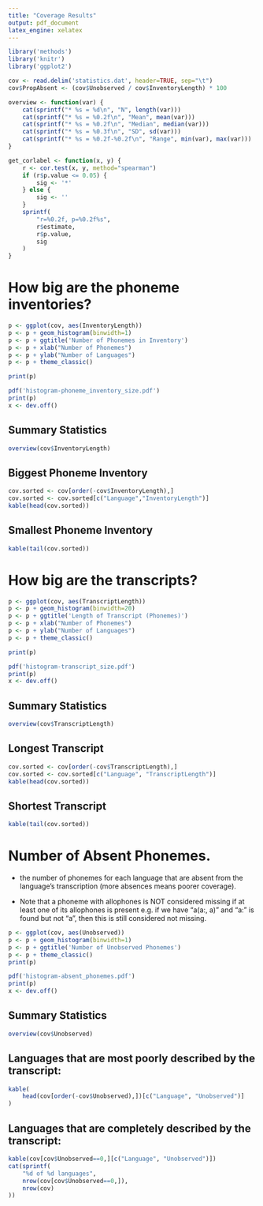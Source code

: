 ```yaml
---
title: "Coverage Results"
output: pdf_document
latex_engine: xelatex 
---
```



```r
library('methods')
library('knitr')
library('ggplot2')

cov <- read.delim('statistics.dat', header=TRUE, sep="\t")
cov$PropAbsent <- (cov$Unobserved / cov$InventoryLength) * 100

overview <- function(var) {
    cat(sprintf("* %s = %d\n", "N", length(var)))
    cat(sprintf("* %s = %0.2f\n", "Mean", mean(var)))
    cat(sprintf("* %s = %0.2f\n", "Median", median(var)))
    cat(sprintf("* %s = %0.3f\n", "SD", sd(var)))
    cat(sprintf("* %s = %0.2f-%0.2f\n", "Range", min(var), max(var)))
}

get_corlabel <- function(x, y) {
    r <- cor.test(x, y, method="spearman")
    if (r$p.value <= 0.05) {
        sig <- '*'
    } else {
        sig <- ''
    }
    sprintf(
        "r=%0.2f, p=%0.2f%s",
        r$estimate,
        r$p.value,
        sig
    )
}

```

# How big are the phoneme inventories?

```r
p <- ggplot(cov, aes(InventoryLength))
p <- p + geom_histogram(binwidth=1)
p <- p + ggtitle('Number of Phonemes in Inventory')
p <- p + xlab("Number of Phonemes")
p <- p + ylab("Number of Languages")
p <- p + theme_classic()

print(p)

pdf('histogram-phoneme_inventory_size.pdf')
print(p)
x <- dev.off()
```

\clearpage

## Summary Statistics

```r
overview(cov$InventoryLength)
```



## Biggest Phoneme Inventory

```r
cov.sorted <- cov[order(-cov$InventoryLength),]
cov.sorted <- cov.sorted[c("Language","InventoryLength")]
kable(head(cov.sorted))
```

## Smallest Phoneme Inventory

```r
kable(tail(cov.sorted))
```



\clearpage

# How big are the transcripts?

```r
p <- ggplot(cov, aes(TranscriptLength))
p <- p + geom_histogram(binwidth=20)
p <- p + ggtitle('Length of Transcript (Phonemes)')
p <- p + xlab("Number of Phonemes")
p <- p + ylab("Number of Languages")
p <- p + theme_classic()

print(p)

pdf('histogram-transcript_size.pdf')
print(p)
x <- dev.off()
```

\clearpage


## Summary Statistics

```r
overview(cov$TranscriptLength)
```


## Longest Transcript

```r
cov.sorted <- cov[order(-cov$TranscriptLength),]
cov.sorted <- cov.sorted[c("Language", "TranscriptLength")]
kable(head(cov.sorted))
```

## Shortest Transcript

```r
kable(tail(cov.sorted))
```


\clearpage


# Number of Absent Phonemes.

- the number of phonemes for each language that are absent from the language's transcription (more absences means poorer coverage).

- Note that a phoneme with allophones is NOT considered missing if at least one of its allophones is present e.g. if we have
  "a(a:, a)" and "a:" is found but not "a", then this is still considered not missing.

```r
p <- ggplot(cov, aes(Unobserved))
p <- p + geom_histogram(binwidth=1)
p <- p + ggtitle('Number of Unobserved Phonemes')
p <- p + theme_classic()
print(p)

pdf('histogram-absent_phonemes.pdf')
print(p)
x <- dev.off()
```

\clearpage

## Summary Statistics

```r
overview(cov$Unobserved)
```

## Languages that are most poorly described by the transcript:

```r
kable(
    head(cov[order(-cov$Unobserved),])[c("Language", "Unobserved")]
)
```

## Languages that are completely described by the transcript:

```r
kable(cov[cov$Unobserved==0,][c("Language", "Unobserved")])
cat(sprintf(
    "%d of %d languages",
    nrow(cov[cov$Unobserved==0,]),
    nrow(cov)
))
```

\clearpage




